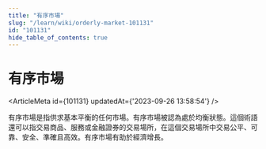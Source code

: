 ```yaml
---
title: "有序市場"
slug: "/learn/wiki/orderly-market-101131"
id: "101131"
hide_table_of_contents: true
---
```



# 有序市場

<ArticleMeta id={101131} updatedAt={'2023-09-26 13:58:54'} />
<div className='border-solid border-b border-t-0 my-4 border-[var(--ifm-color-gray-300)]' />

有序市場是指供求基本平衡的任何市場。有序市場被認為處於均衡狀態。這個術語還可以指交易商品、服務或金融證券的交易場所，在這個交易場所中交易公平、可靠、安全、準確且高效。有序市場有助於經濟增長。
